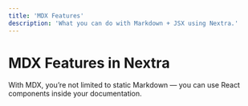 ```yaml
---
title: 'MDX Features'
description: 'What you can do with Markdown + JSX using Nextra.'
---
```


# MDX Features in Nextra

With MDX, you’re not limited to static Markdown — you can use React components inside your documentation.
